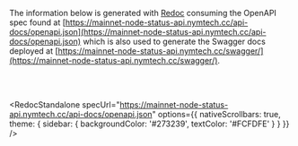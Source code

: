 
The information below is generated with [Redoc](https://redocly.com/docs/redoc) consuming the OpenAPI spec found at [https://mainnet-node-status-api.nymtech.cc/api-docs/openapi.json](https://mainnet-node-status-api.nymtech.cc/api-docs/openapi.json) which is also used to generate the Swagger docs deployed at [https://mainnet-node-status-api.nymtech.cc/swagger/](https://mainnet-node-status-api.nymtech.cc/swagger/).

<br /><br />


<RedocStandalone
  specUrl="https://mainnet-node-status-api.nymtech.cc/api-docs/openapi.json"
  options={{
    nativeScrollbars: true,
    theme: {
      sidebar: {
        backgroundColor: '#273239',
        textColor: '#FCFDFE'
      }
    }
  }}
/>
